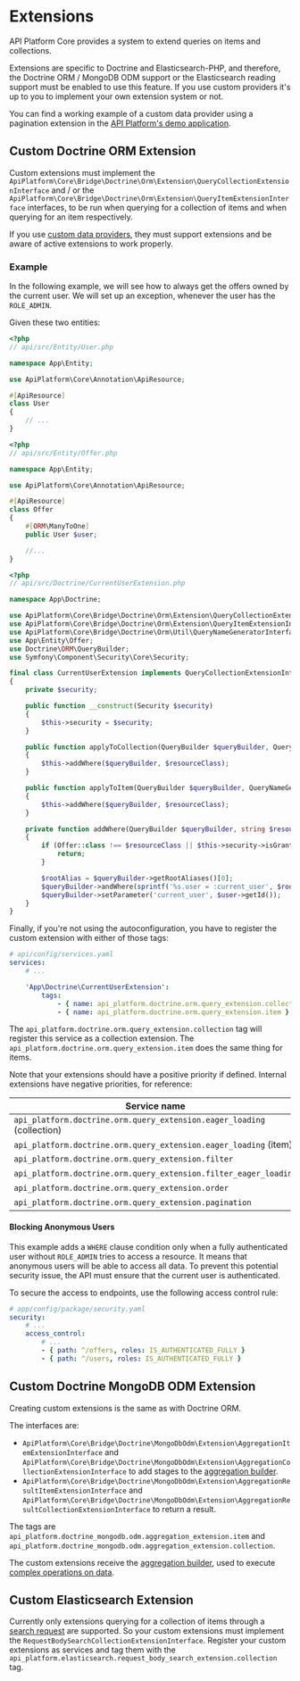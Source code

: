 # Extensions

API Platform Core provides a system to extend queries on items and collections.

Extensions are specific to Doctrine and Elasticsearch-PHP, and therefore, the Doctrine ORM / MongoDB ODM support or the Elasticsearch
reading support must be enabled to use this feature. If you use custom providers it's up to you to implement your own
extension system or not.

You can find a working example of a custom data provider using a pagination extension in the [API Platform's demo application](https://github.com/api-platform/demo/blob/master/api/src/DataProvider/Extension/TopBookPaginationExtension.php).

## Custom Doctrine ORM Extension

Custom extensions must implement the `ApiPlatform\Core\Bridge\Doctrine\Orm\Extension\QueryCollectionExtensionInterface` and / or the `ApiPlatform\Core\Bridge\Doctrine\Orm\Extension\QueryItemExtensionInterface` interfaces, to be run when querying for a collection of items and when querying for an item respectively.

If you use [custom data providers](data-providers.md), they must support extensions and be aware of active extensions to work properly.

### Example

In the following example, we will see how to always get the offers owned by the current user. We will set up an exception, whenever the user has the `ROLE_ADMIN`.

Given these two entities:

```php
<?php
// api/src/Entity/User.php

namespace App\Entity;

use ApiPlatform\Core\Annotation\ApiResource;

#[ApiResource]
class User
{
    // ...
}
```

```php
<?php
// api/src/Entity/Offer.php

namespace App\Entity;

use ApiPlatform\Core\Annotation\ApiResource;

#[ApiResource]
class Offer
{
    #[ORM\ManyToOne]
    public User $user;

    //...
}
```

```php
<?php
// api/src/Doctrine/CurrentUserExtension.php

namespace App\Doctrine;

use ApiPlatform\Core\Bridge\Doctrine\Orm\Extension\QueryCollectionExtensionInterface;
use ApiPlatform\Core\Bridge\Doctrine\Orm\Extension\QueryItemExtensionInterface;
use ApiPlatform\Core\Bridge\Doctrine\Orm\Util\QueryNameGeneratorInterface;
use App\Entity\Offer;
use Doctrine\ORM\QueryBuilder;
use Symfony\Component\Security\Core\Security;

final class CurrentUserExtension implements QueryCollectionExtensionInterface, QueryItemExtensionInterface
{
    private $security;

    public function __construct(Security $security)
    {
        $this->security = $security;
    }

    public function applyToCollection(QueryBuilder $queryBuilder, QueryNameGeneratorInterface $queryNameGenerator, string $resourceClass, string $operationName = null): void
    {
        $this->addWhere($queryBuilder, $resourceClass);
    }

    public function applyToItem(QueryBuilder $queryBuilder, QueryNameGeneratorInterface $queryNameGenerator, string $resourceClass, array $identifiers, string $operationName = null, array $context = []): void
    {
        $this->addWhere($queryBuilder, $resourceClass);
    }

    private function addWhere(QueryBuilder $queryBuilder, string $resourceClass): void
    {
        if (Offer::class !== $resourceClass || $this->security->isGranted('ROLE_ADMIN') || null === $user = $this->security->getUser()) {
            return;
        }

        $rootAlias = $queryBuilder->getRootAliases()[0];
        $queryBuilder->andWhere(sprintf('%s.user = :current_user', $rootAlias));
        $queryBuilder->setParameter('current_user', $user->getId());
    }
}

```

Finally, if you're not using the autoconfiguration, you have to register the custom extension with either of those tags:

```yaml
# api/config/services.yaml
services:
    # ...

    'App\Doctrine\CurrentUserExtension':
        tags:
            - { name: api_platform.doctrine.orm.query_extension.collection }
            - { name: api_platform.doctrine.orm.query_extension.item }
```

The `api_platform.doctrine.orm.query_extension.collection` tag will register this service as a collection extension.
The `api_platform.doctrine.orm.query_extension.item` does the same thing for items.

Note that your extensions should have a positive priority if defined. Internal extensions have negative priorities, for reference:

| Service name                                                           | Priority | Class                                                                      |
| ---------------------------------------------------------------------- | -------- | -------------------------------------------------------------------------- |
| `api_platform.doctrine.orm.query_extension.eager_loading` (collection) | -8       | ApiPlatform\Core\Bridge\Doctrine\Orm\Extension\EagerLoadingExtension       |
| `api_platform.doctrine.orm.query_extension.eager_loading` (item)       | -8       | ApiPlatform\Core\Bridge\Doctrine\Orm\Extension\EagerLoadingExtension       |
| `api_platform.doctrine.orm.query_extension.filter`                     | -16      | ApiPlatform\Core\Bridge\Doctrine\Orm\Extension\FilterExtension             |
| `api_platform.doctrine.orm.query_extension.filter_eager_loading`       | -17      | ApiPlatform\Core\Bridge\Doctrine\Orm\Extension\FilterEagerLoadingExtension |
| `api_platform.doctrine.orm.query_extension.order`                      | -32      | ApiPlatform\Core\Bridge\Doctrine\Orm\Extension\OrderExtension              |
| `api_platform.doctrine.orm.query_extension.pagination`                 | -64      | ApiPlatform\Core\Bridge\Doctrine\Orm\Extension\PaginationExtension         |

#### Blocking Anonymous Users

This example adds a `WHERE` clause condition only when a fully authenticated user without `ROLE_ADMIN` tries to access a resource. It means that anonymous users will be able to access all data. To prevent this potential security issue, the API must ensure that the current user is authenticated.

To secure the access to endpoints, use the following access control rule:

```yaml
# app/config/package/security.yaml
security:
    # ...
    access_control:
        # ...
        - { path: ^/offers, roles: IS_AUTHENTICATED_FULLY }
        - { path: ^/users, roles: IS_AUTHENTICATED_FULLY }
```

## Custom Doctrine MongoDB ODM Extension

Creating custom extensions is the same as with Doctrine ORM.

The interfaces are:

-   `ApiPlatform\Core\Bridge\Doctrine\MongoDbOdm\Extension\AggregationItemExtensionInterface` and `ApiPlatform\Core\Bridge\Doctrine\MongoDbOdm\Extension\AggregationCollectionExtensionInterface` to add stages to the [aggregation builder](https://www.doctrine-project.org/projects/doctrine-mongodb-odm/en/latest/reference/aggregation-builder.html).
-   `ApiPlatform\Core\Bridge\Doctrine\MongoDbOdm\Extension\AggregationResultItemExtensionInterface` and `ApiPlatform\Core\Bridge\Doctrine\MongoDbOdm\Extension\AggregationResultCollectionExtensionInterface` to return a result.

The tags are `api_platform.doctrine_mongodb.odm.aggregation_extension.item` and `api_platform.doctrine_mongodb.odm.aggregation_extension.collection`.

The custom extensions receive the [aggregation builder](https://www.doctrine-project.org/projects/doctrine-mongodb-odm/en/latest/reference/aggregation-builder.html),
used to execute [complex operations on data](https://docs.mongodb.com/manual/aggregation/).

## Custom Elasticsearch Extension

Currently only extensions querying for a collection of items through a [search request](https://www.elastic.co/guide/en/elasticsearch/reference/current/search-request-body.html)
are supported. So your custom extensions must implement the `RequestBodySearchCollectionExtensionInterface`. Register your
custom extensions as services and tag them with the `api_platform.elasticsearch.request_body_search_extension.collection` tag.
